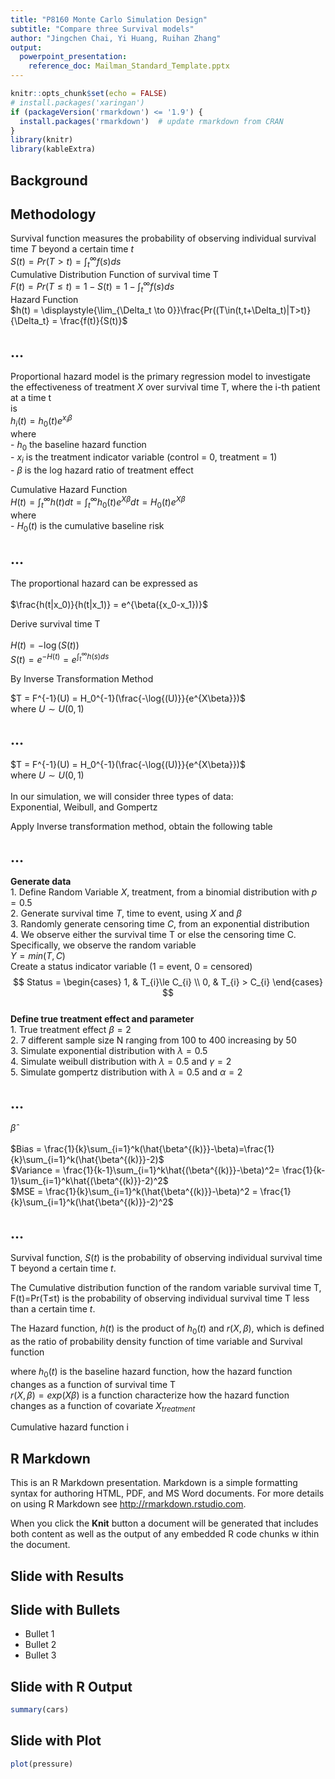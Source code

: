 ```yaml
---
title: "P8160 Monte Carlo Simulation Design"
subtitle: "Compare three Survival models"
author: "Jingchen Chai, Yi Huang, Ruihan Zhang"
output:
  powerpoint_presentation:
    reference_doc: Mailman_Standard_Template.pptx
---
```


```r
knitr::opts_chunk$set(echo = FALSE)
# install.packages('xaringan')
if (packageVersion('rmarkdown') <= '1.9') {
  install.packages('rmarkdown')  # update rmarkdown from CRAN
}
library(knitr)
library(kableExtra)
```
## Background


## Methodology
Survival function measures the probability of observing individual survival time $T$ beyond a certain time $t$\
$S(t) = Pr(T>t) = \int_t^{\infty}f(s) ds$\
Cumulative Distribution Function of survival time T\
$F(t) = Pr(T \leq t) = 1 - S(t) = 1 - \int_t^{\infty}f(s) ds$\
Hazard Function\
$h(t) = \displaystyle{\lim_{\Delta_t \to 0}}\frac{Pr((T\in(t,t+\Delta_t)|T>t)}{\Delta_t} = \frac{f(t)}{S(t)}$ \


## ...
Proportional hazard model is the primary regression model to investigate the effectiveness of treatment $X$ over survival time T, where the i-th patient at a time t \
is\
$h_i(t) = h_0(t)e^{x_i\beta}$\
where\
- $h_0$ the baseline hazard function\
- $x_i$ is the treatment indicator variable (control = 0, treatment = 1)\
- $\beta$ is the log hazard ratio of treatment effect\

Cumulative Hazard Function\
$H(t) = \int_t^{\infty}h(t)dt = \int_t^{\infty}h_0(t)e^{X\beta}dt = H_0(t)e^{X\beta}$\
where\
- $H_0(t)$ is the cumulative baseline risk\


 



## ...

The proportional hazard can be expressed as \
\
$\frac{h(t|x_0)}{h(t|x_1)} = e^{\beta({x_0-x_1})}$\

Derive survival time T \
\
$H(t)=-\log{(S(t))}$\
$S(t)=e^{-H(t)}=e^{\int_t^\infty h(s)ds}$\

By Inverse Transformation Method\

$T = F^{-1}(U) = H_0^{-1}(\frac{-\log{(U)}}{e^{X\beta}})$\
where $U\sim U(0,1)$\

## ...

$T = F^{-1}(U) = H_0^{-1}(\frac{-\log{(U)}}{e^{X\beta}})$\
where $U\sim U(0,1)$\
\
In our simulation, we will consider three types of data: \
Exponential, Weibull, and Gompertz\

Apply Inverse transformation method, obtain the following table\

## ...
**Generate data**\
1. Define Random Variable $X$, treatment, from a binomial distribution with $p=0.5$\
2. Generate survival time $T$, time to event, using $X$ and $\beta$\
3. Randomly generate censoring time $C$, from an exponential distribution\
4. We observe either the survival time T or else the censoring time C. \
Specifically, we observe the random variable\
$Y =min(T,C)$\
Create a status indicator variable (1 = event, 0 = censored)\
$$
Status = 
    \begin{cases}
      1, & T_{i}\le C_{i} \\
      0, &  T_{i} > C_{i}
    \end{cases}
$$
\
**Define true treatment effect and parameter ** \
1. True treatment effect $\beta = 2$\
2. 7 different sample size N ranging from 100 to 400 increasing by 50 \
3. Simulate exponential distribution with $\lambda=0.5$\
4. Simulate weibull distribution with $\lambda=0.5$ and $\gamma=2$\
5. Simulate gompertz distribution with $\lambda=0.5$ and $\alpha=2$\


## ...
$\hat{\beta}$\
\
$Bias = \frac{1}{k}\sum_{i=1}^k(\hat{\beta^{(k)}}-\beta)=\frac{1}{k}\sum_{i=1}^k(\hat{\beta^{(k)}}-2)$\
$Variance = \frac{1}{k-1}\sum_{i=1}^k\hat{(\beta^{(k)}}-\beta)^2= \frac{1}{k-1}\sum_{i=1}^k\hat{(\beta^{(k)}}-2)^2$\
$MSE = \frac{1}{k}\sum_{i=1}^k(\hat{\beta^{(k)}}-\beta)^2 = \frac{1}{k}\sum_{i=1}^k(\hat{\beta^{(k)}}-2)^2$\

## ...
Survival function, $S(t)$ is the probability of observing individual survival time T beyond a certain time $t$.\

The Cumulative distribution function of the random variable survival time T, F(t)=Pr(T$\leq$t) is the probability of observing individual survival time T less than a certain time $t$. \

The Hazard function, $h(t)$ is the product of $h_0(t)$ and $r(X, \beta)$, which is defined as the ratio of probability density function of time variable and Survival function\

where $h_0(t)$ is the baseline hazard function, how the hazard function changes as a function of survival time T\
$r(X, \beta)=exp(X\beta)$ is a function characterize how the hazard function changes as a function of covariate $X_{treatment}$\

Cumulative hazard function i



## R Markdown
This is an R Markdown presentation. Markdown is a simple formatting syntax for authoring HTML, PDF, and MS Word documents. For more details on using R Markdown see <http://rmarkdown.rstudio.com>.

When you click the **Knit** button a document will be generated that includes both content as well as the output of any embedded R code chunks w ithin the document.

## Slide with Results

## Slide with Bullets

- Bullet 1
- Bullet 2
- Bullet 3

## Slide with R Output

```r
summary(cars)
```

## Slide with Plot

```r
plot(pressure)
```

